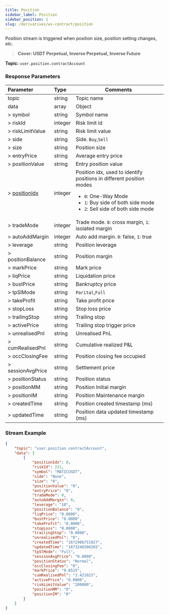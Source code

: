 ```yaml
---
title: Position
sidebar_label: Position
sidebar_position: 1
slug: /derivatives/ws-contract/position
---
```

Position stream is triggered when position size, position setting changes, etc.
> **Cover: USDT Perpetual, Inverse Perpetual, Inverse Future**

**Topic:**
`user.position.contractAccount`

### Response Parameters
| Parameter | Type | Comments|
|:----- |:-----|----- |
|topic |string |Topic name |
|data |array |Object |
|> symbol |string |Symbol name |
|> riskId |integer |Risk limit id |
|> riskLimitValue |string |Risk limit value |
|> side |string |Side. `Buy`,`Sell` |
|> size |string |Position size |
|> entryPrice |string |Average entry price |
|> positionValue |string |Entry position value |
|> [positionIdx](../enum#positionidx) |integer |Position idx, used to identify positions in different position modes<ul><li>`0`: One-Way Mode</li><li>`1`: Buy side of both side mode</li><li>`2`: Sell side of both side mode</li> </ul>|
|> tradeMode |integer |Trade mode. `0`: cross margin, `1`: isolated margin|
|> autoAddMargin |integer |Auto add margin. `0`: false, `1`: true |
|> leverage |string |Position leverage |
|> positionBalance |string |Position margin |
|> markPrice |string |Mark price |
|> liqPrice |string |Liquidation price |
|> bustPrice |string |Bankruptcy price |
|> tpSlMode |string |`Parital`,`Full` |
|> takeProfit |string |Take profit price |
|> stopLoss |string |Stop loss price |
|> trailingStop |string |Trailing stop |
|> activePrice |string |Trailing stop trigger price |
|> unrealisedPnl |string |Unrealised PnL |
|> cumRealisedPnl |string |Cumulative realized P&L |
|> occClosingFee |string |Position closing fee occupied |
|> sessionAvgPrice |string |Settlement price|
|> positionStatus |string |Position status |
|> positionMM |string |Position Initial margin |
|> positionIM |string |Position Maintenance margin |
|> createdTime |string |Position created timestamp (ms) |
|> updatedTime |string |Position data updated timestamp (ms) |

### Stream Example

```json
{
    "topic": "user.position.contractAccount",
    "data": [
        {
            "positionIdx": 0,
            "riskId": 221,
            "symbol": "MATICUSDT",
            "side": "None",
            "size": "0",
            "positionValue": "0",
            "entryPrice": "0",
            "tradeMode": 0,
            "autoAddMargin": 0,
            "leverage": "10",
            "positionBalance": "0",
            "liqPrice": "0.0000",
            "bustPrice": "0.0000",
            "takeProfit": "0.0000",
            "stopLoss": "0.0000",
            "trailingStop": "0.0000",
            "unrealisedPnl": "0",
            "createdTime": "1672986751927",
            "updatedTime": "1673248306265",
            "tpSlMode": "Full",
            "sessionAvgPrice": "0.0000",
            "positionStatus": "Normal",
            "occClosingFee": "0",
            "markPrice": "0.8515",
            "cumRealisedPnl": "2.421023",
            "activePrice": "0.0000",
            "riskLimitValue": "200000",
            "positionMM": "0",
            "positionIM": "0"
        }
    ]
}
```
